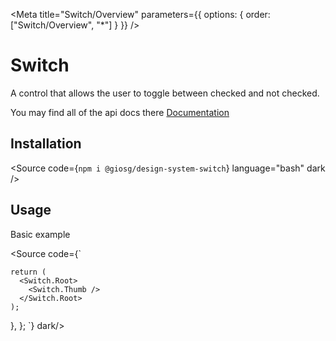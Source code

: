 
<Meta title="Switch/Overview" parameters={{ options: { order: ["Switch/Overview", "*"] } }} />

# Switch

A control that allows the user to toggle between checked and not checked.

You may find all of the api docs there [Documentation](https://www.radix-ui.com/primitives/docs/components/switch)

## Installation

<Source code={`npm i @giosg/design-system-switch`} language="bash" dark />

## Usage

Basic example

<Source code={`

    return (
      <Switch.Root>
        <Switch.Thumb />
      </Switch.Root>
    );
  },
};
`}  dark/>

<Canvas of={CompStories.Base} dark />
